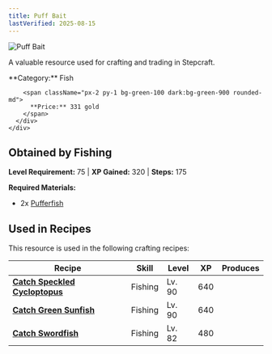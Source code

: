 ```yaml
---
title: Puff Bait
lastVerified: 2025-08-15
---
```


<div className="flex items-start gap-6 mb-8">
  <div className="flex-shrink-0">
    <img src="/assets/resources/fishing/puff_bait.png" alt="Puff Bait" className="w-24 h-24 border rounded-lg" />
  </div>
  <div className="flex-1">
    <div className="space-y-2">
      <p className="text-lg text-muted-foreground">A valuable resource used for crafting and trading in Stepcraft.</p>
      <div className="flex flex-wrap gap-4 text-sm">
        <span className="px-2 py-1 bg-blue-100 dark:bg-blue-900 rounded-md">
          **Category:** Fish
        </span>
        
        <span className="px-2 py-1 bg-green-100 dark:bg-green-900 rounded-md">
          **Price:** 331 gold
        </span>
      </div>
    </div>
  </div>
</div>

## Obtained by Fishing

**Level Requirement:** 75 | **XP Gained:** 320 | **Steps:** 175


**Required Materials:**
- 2x [Pufferfish](/docs/resources/individual/pufferfish)


## Used in Recipes

This resource is used in the following crafting recipes:

| Recipe | Skill | Level | XP | Produces |
|--------|-------|-------|----|---------:|
| **[Catch Speckled Cycloptopus](/docs/resources/individual/speckled_cycloptopus)** | Fishing | Lv. 90 | 640 |  |
| **[Catch Green Sunfish](/docs/resources/individual/green_sunfish)** | Fishing | Lv. 90 | 640 |  |
| **[Catch Swordfish](/docs/resources/individual/swordfish)** | Fishing | Lv. 82 | 480 |  |
